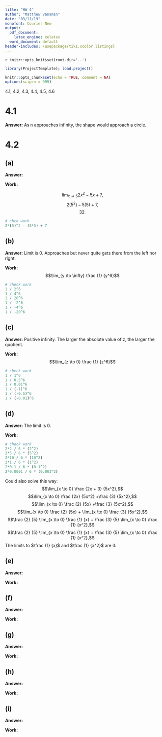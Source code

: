 ```yaml
---
title: "HW 4"
author: "Matthew Vanaman"
date: "03/11/19"
monofont: Courier New
output:
  pdf_document: 
    latex_engine: xelatex
  word_document: default
header-includes: \usepackage{tikz,xcolor,listings}
---
```

`r knitr::opts_knit$set(root.dir='..')`

```r
library(ProjectTemplate); load.project()
```

```r
knitr::opts_chunk$set(echo = TRUE, comment = NA)
options(scipen = 999)
```

4.1, 4.2, 4.3, 4.4, 4.5, 4.6

# 4.1

**Answer:**\newline
As n approaches infinity, the shape would approach a circle. 

# 4.2

## (a)
**Answer:**\newline
32

**Work:**\newline

$$\lim_{x \to 5} 2x^2 - 5x + 7,$$\newline
$$2(5^2) - 5(5) + 7,$$\newline
$$32.$$

```r
# chck work
2*(5)^2 - (5*5) + 7
```

## (b)
**Answer:**\newline
Limit is 0. Approaches but never quite gets there from the left nor right.

**Work:**\newline
$$\lim_{y \to \infty} \frac {1} {y^6}$$
```r
# check work
1 / 2^6
1 / 4^6
1 / 20^6
1 / -2^6
1 / -4^6
1 / -20^6
```

## (c)
**Answer:**\newline
Positive infinity. The larger the absolute value of z, the larger the quotient. 

**Work:**\newline
$$\lim_{z \to 0} \frac {1} {z^6}$$
```r
# check work
1 / 1^6
1 / 0.5^6
1 / 0.01^6
1 / (-1)^6
1 / (-0.5)^6
1 / (-0.01)^6
```


## (d)
**Answer:**\newline
The limit is 0.

**Work:**\newline
```r
# check work
2*2 / 6 * (2^2)
2*5 / 6 * (5^2)
2*10 / 6 * (10^2)
2*1 / 6 * (1^2)
2*0.1 / 6 * (0.1^2)
2*0.0001 / 6 * (0.001^2)
```
Could also solve this way:\newline
$$\lim_{x \to 0} \frac {2x + 3} {5x^2},$$\newline
$$\lim_{x \to 0} \frac {2x} {5x^2}  +\frac {3} {5x^2},$$\newline
$$\lim_{x \to 0} \frac {2} {5x}  +\frac {3} {5x^2},$$\newline
$$\lim_{x \to 0} \frac {2} {5x}  + \lim_{x \to 0} \frac {3} {5x^2},$$\newline
$$\frac {2} {5} \lim_{x \to 0} \frac {1} {x}  + \frac {3} {5} \lim_{x \to 0} \frac {1} {x^2},$$\newline
$$\frac {2} {5} \lim_{x \to 0} \frac {1} {x}  + \frac {3} {5} \lim_{x \to 0} \frac {1} {x^2},$$\newline
The limits to $\frac {1} {x}$ and $\frac {1} {x^2}$ are 0.


## (e)
**Answer:**\newline



**Work:**\newline


## (f)
**Answer:**\newline


**Work:**\newline

## (g)
**Answer:**\newline


**Work:**\newline

## (h)
**Answer:**\newline


**Work:**\newline

## (i)
**Answer:**\newline


**Work:**\newline
